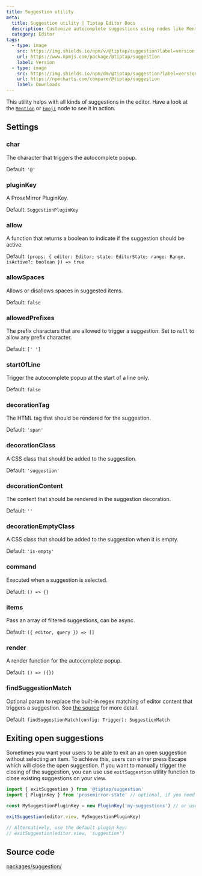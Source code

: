 ```yaml
---
title: Suggestion utility
meta:
  title: Suggestion utility | Tiptap Editor Docs
  description: Customize autocomplete suggestions using nodes like Mention and Emoji. Explore settings and configurations in our docs.
  category: Editor
tags:
  - type: image
    src: https://img.shields.io/npm/v/@tiptap/suggestion?label=version
    url: https://www.npmjs.com/package/@tiptap/suggestion
    label: Version
  - type: image
    src: https://img.shields.io/npm/dm/@tiptap/suggestion?label=version
    url: https://npmcharts.com/compare/@tiptap/suggestion
    label: Downloads
---
```


This utility helps with all kinds of suggestions in the editor. Have a look at the [`Mention`](/editor/extensions/nodes/mention) or [`Emoji`](/editor/extensions/nodes/emoji) node to see it in action.

## Settings

### char

The character that triggers the autocomplete popup.

Default: `'@'`

### pluginKey

A ProseMirror PluginKey.

Default: `SuggestionPluginKey`

### allow

A function that returns a boolean to indicate if the suggestion should be active.

Default: `(props: { editor: Editor; state: EditorState; range: Range, isActive?: boolean }) => true`

### allowSpaces

Allows or disallows spaces in suggested items.

Default: `false`

### allowedPrefixes

The prefix characters that are allowed to trigger a suggestion. Set to `null` to allow any prefix character.

Default: `[' ']`

### startOfLine

Trigger the autocomplete popup at the start of a line only.

Default: `false`

### decorationTag

The HTML tag that should be rendered for the suggestion.

Default: `'span'`

### decorationClass

A CSS class that should be added to the suggestion.

Default: `'suggestion'`

### decorationContent

The content that should be rendered in the suggestion decoration.

Default: `''`

### decorationEmptyClass

A CSS class that should be added to the suggestion when it is empty.

Default: `'is-empty'`

### command

Executed when a suggestion is selected.

Default: `() => {}`

### items

Pass an array of filtered suggestions, can be async.

Default: `({ editor, query }) => []`

### render

A render function for the autocomplete popup.

Default: `() => ({})`

### findSuggestionMatch

Optional param to replace the built-in regex matching of editor content that triggers a suggestion.
See [the
source](https://github.com/ueberdosis/tiptap/blob/main/packages/suggestion/src/findSuggestionMatch.ts#L18)
for more detail.

Default: `findSuggestionMatch(config: Trigger): SuggestionMatch`

## Exiting open suggestions

Sometimes you want your users to be able to exit an an open suggestion without selecting an item. To achieve this, users can either press Escape which will close the open suggestion.
If you want to manually trigger the closing of the suggestion, you can use use `exitSuggestion` utility function to close existing suggestions on your view.

```js
import { exitSuggestion } from '@tiptap/suggestion'
import { PluginKey } from 'prosemirror-state' // optional, if you need to create a custom key

const MySuggestionPluginKey = new PluginKey('my-suggestions') // or use the default 'suggestion'

exitSuggestion(editor.view, MySuggestionPluginKey)

// Alternatively, use the default plugin key:
// exitSuggestion(editor.view, 'suggestion')
```

## Source code

[packages/suggestion/](https://github.com/ueberdosis/tiptap/blob/main/packages/suggestion/)
